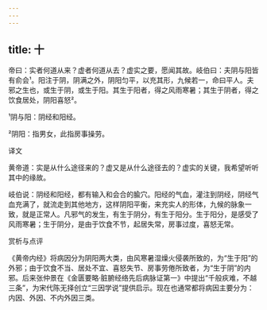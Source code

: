 ```yaml
---
---
---
```

title: 十
---




帝曰：实者何道从来？虚者何道从去？虚实之要，愿闻其故。岐伯曰：夫阴与阳皆有俞会¹。阳注于阴，阴满之外，阴阳匀平，以充其形，九候若一，命曰平人。夫邪之生也，或生于阴，或生于阳。其生于阳者，得之风雨寒暑；其生于阴者，得之饮食居处，阴阳喜怒²。

¹阴与阳：阴经和阳经。

²阴阳：指男女，此指房事操劳。

译文

黄帝道：实是从什么途径来的？虚又是从什么途径去的？虚实的关键，我希望听听其中的缘故。

岐伯说：阴经和阳经，都有输入和会合的腧穴。阳经的气血，灌注到阴经，阴经气血充满了，就流走到其他地方，这样阴阳平衡，来充实人的形体，九候的脉象一致，就是正常人。凡邪气的发生，有生于阴分，有生于阳分。生于阳分，是感受了风雨寒暑；生于阴分，是由于饮食不节，起居失常，房事过度，喜怒无常。

赏析与点评

《黄帝内经》将病因分为阴阳两大类，由风寒暑湿燥火侵袭所致的，为“生于阳”的外邪；由于饮食不当、居处不宜、喜怒失节、房事劳倦所致者，为“生于阴”的内邪。后来张仲景在《金匮要略·脏腑经络先后病脉证第一》中提出“千般疢难，不越三条”，为宋代陈无择创立“三因学说”提供启示。现在也通常都将病因主要分为：内因、外因、不内外因三类。